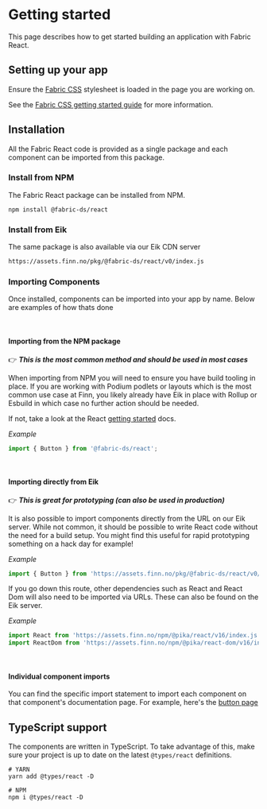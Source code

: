 <div className="grid lg:grid-cols-3 gap-16">
    <div className="lg:col-span-2">



# Getting started

This page describes how to get started building an application with Fabric
React.

## Setting up your app

Ensure the [Fabric CSS](https://css.fabric-ds.io) stylesheet is loaded in the page you are working on.

See the [Fabric CSS getting started guide](https://css.fabric-ds.io/pages/getting-started.html) for
more information.

## Installation

All the Fabric React code is provided as a single package and each component can be imported from this package.

### Install from NPM

The Fabric React package can be installed from NPM.

```shell
npm install @fabric-ds/react
```
### Install from Eik

The same package is also available via our Eik CDN server

```html
https://assets.finn.no/pkg/@fabric-ds/react/v0/index.js
```

### Importing Components

Once installed, components can be imported into your app by name. Below are examples of how thats done

<br />

#### Importing from the NPM package

👉 _**This is the most common method and should be used in most cases**_

When importing from NPM you will need to ensure you have build tooling in place. If you are working with Podium podlets or layouts which is the most common use case at Finn, you likely already have Eik in place with Rollup or Esbuild in which case no further action should be needed.

If not, take a look at the React [getting started](https://reactjs.org/docs/getting-started.html) docs.

_Example_
```js
import { Button } from '@fabric-ds/react';
```
<br />

#### Importing directly from Eik

👉 _**This is great for prototyping (can also be used in production)**_

It is also possible to import components directly from the URL on our Eik server. While not common, it should be possible to write React code without the need for a build setup. You might find this useful for rapid prototyping something on a hack day for example!

_Example_
```js
import { Button } from 'https://assets.finn.no/pkg/@fabric-ds/react/v0/index.js';
```

If you go down this route, other dependencies such as React and React Dom will also need to be imported via URLs. These can also be found on the Eik server.

_Example_
```js
import React from 'https://assets.finn.no/npm/@pika/react/v16/index.js';
import ReactDom from 'https://assets.finn.no/npm/@pika/react-dom/v16/index.js';
```

<br />

#### Individual component imports

You can find the specific import statement to import each component on that component's documentation page. For example, here's the [button page](/button)

## TypeScript support

The components are written in TypeScript. To take advantage of this, make sure
your project is up to date on the latest `@types/react` definitions.

```shell
# YARN
yarn add @types/react -D

# NPM
npm i @types/react -D
```
</div>
    <div>
        <f-docs-highlight-box></f-docs-highlight-box>
    </div>
</div>